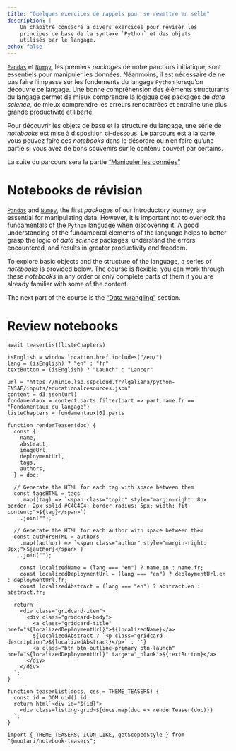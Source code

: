 ```yaml
---
title: "Quelques exercices de rappels pour se remettre en selle"
description: |
    Un chapitre consacré à divers exercices pour réviser les
    principes de base de la syntaxe `Python` et des objets
    utilisés par le langage. 
echo: false
---
```


::: {.content-visible when-profile="fr"}
[`Pandas`](http://pandas.pydata.org/) et [`Numpy`](http://www.numpy.org/), les premiers _packages_ de notre parcours initiatique, 
sont
essentiels pour manipuler les données. 
Néanmoins, il est nécessaire de ne pas faire l'impasse sur les fondements 
du langage `Python` lorsqu'on découvre ce langage. Une bonne compréhension des éléments structurants du
langage permet de mieux comprendre la logique des packages de _data science_, de mieux comprendre les erreurs rencontrées et entraîne une plus grande productivité et liberté.

Pour découvrir les objets de base et la structure du langage, une série de _notebooks_ est mise à disposition ci-dessous. Le parcours est à la carte, vous pouvez faire ces _notebooks_ dans le désordre ou n'en faire qu'une partie si vous avez de bons souvenirs sur le contenu couvert par certains. 

La suite du parcours sera la partie ["Manipuler les données"](/content/manipulation/index.qmd)

# Notebooks de révision {.unnumbered}
:::

::: {.content-visible when-profile="en"}
[`Pandas`](http://pandas.pydata.org/) and [`Numpy`](http://www.numpy.org/), the first _packages_ of our introductory journey, 
are
essential for manipulating data. 
However, it is important not to overlook the fundamentals of the `Python` language when discovering it. A good understanding of the fundamental elements of the language helps to better grasp the logic of _data science_ packages, understand the errors encountered, and results in greater productivity and freedom.

To explore basic objects and the structure of the language, a series of _notebooks_ is provided below. The course is flexible; you can work through these _notebooks_ in any order or only complete parts of them if you are already familiar with some of the content.

The next part of the course is the [“Data wrangling”](/content/manipulation/index.qmd) section.

# Review notebooks {.unnumbered}
:::



```ojs
await teaserList(listeChapters)
```

```ojs
isEnglish = window.location.href.includes("/en/")
lang = (isEnglish) ? "en" : "fr"
textButton = (isEnglish) ? "Launch" : "Lancer"
```

```ojs
url = "https://minio.lab.sspcloud.fr/lgaliana/python-ENSAE/inputs/educationalresources.json"
content = d3.json(url)
fondamentaux = content.parts.filter(part => part.name.fr == "Fondamentaux du langage")
listeChapters = fondamentaux[0].parts
```

```ojs
function renderTeaser(doc) {
  const {
    name,
    abstract,
    imageUrl,
    deploymentUrl,
    tags,
    authors,
  } = doc;

  // Generate the HTML for each tag with space between them
  const tagsHTML = tags
    .map((tag) => `<span class="topic" style="margin-right: 8px; border: 2px solid #C4C4C4; border-radius: 5px; width: fit-content;">${tag}</span>`)
    .join("");

  // Generate the HTML for each author with space between them
  const authorsHTML = authors
    .map((author) => `<span class="author" style="margin-right: 8px;">${author}</span>`)
    .join("");

    const localizedName = (lang === "en") ? name.en : name.fr;
    const localizedDeploymentUrl = (lang === "en") ? deploymentUrl.en : deploymentUrl.fr;
    const localizedAbstract = (lang === "en") ? abstract.en : abstract.fr;

  return `
    <div class="gridcard-item">
      <div class="gridcard-body">
        <a class="gridcard-title" href="${localizedDeploymentUrl}">${localizedName}</a>
        ${localizedAbstract ? `<p class="gridcard-description">${localizedAbstract}</p>` : ''}
        <a class="btn btn-outline-primary btn-launch" href="${localizedDeploymentUrl}" target="_blank">${textButton}</a>
      </div>
    </div>
  `;
}
```

```ojs
function teaserList(docs, css = THEME_TEASERS) {
  const id = DOM.uid().id;
  return html`<div id="${id}">
    <div class=listing-grid>${docs.map(doc => renderTeaser(doc))}
  `;
}
```




```ojs
import { THEME_TEASERS, ICON_LIKE, getScopedStyle } from "@mootari/notebook-teasers";
```